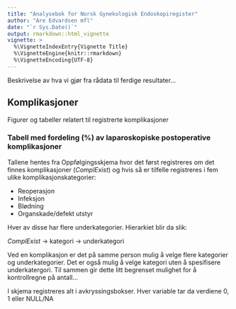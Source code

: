 ```yaml
---
title: "Analysebok for Norsk Gynekologisk Endoskopiregister"
author: "Are Edvardsen mfl"
date: "`r Sys.Date()`"
output: rmarkdown::html_vignette
vignette: >
  %\VignetteIndexEntry{Vignette Title}
  %\VignetteEngine{knitr::rmarkdown}
  %\VignetteEncoding{UTF-8}
---
```


Beskrivelse av hva vi gjør fra rådata til ferdige resultater...

## Komplikasjoner
Figurer og tabeller relatert til registrerte komplikasjoner

### Tabell med fordeling (%) av laparoskopiske postoperative komplikasjoner
Tallene hentes fra Oppfølgingsskjema hvor det først registreres om det finnes komplikasjoner (_ComplExist_) og hvis så er tilfelle registreres i fem ulike
komplikasjonskategorier:

- Reoperasjon
- Infeksjon
- Blødning
- Organskade/defekt utstyr

Hver av disse har flere underkategorier. Hierarkiet blir da slik:

_ComplExist_ -> kategori -> underkategori

Ved en komplikasjon er det på samme person mulig å
velge flere kategorier og underkategorier. Det er også mulig å velge kategori
uten å spesifisere underkatergori. Til sammen gir dette litt begrenset mulighet
for å kontrollregne på antall...

I skjema registreres alt i avkryssingsbokser. Hver variable tar da verdiene
0, 1 eller NULL/NA

